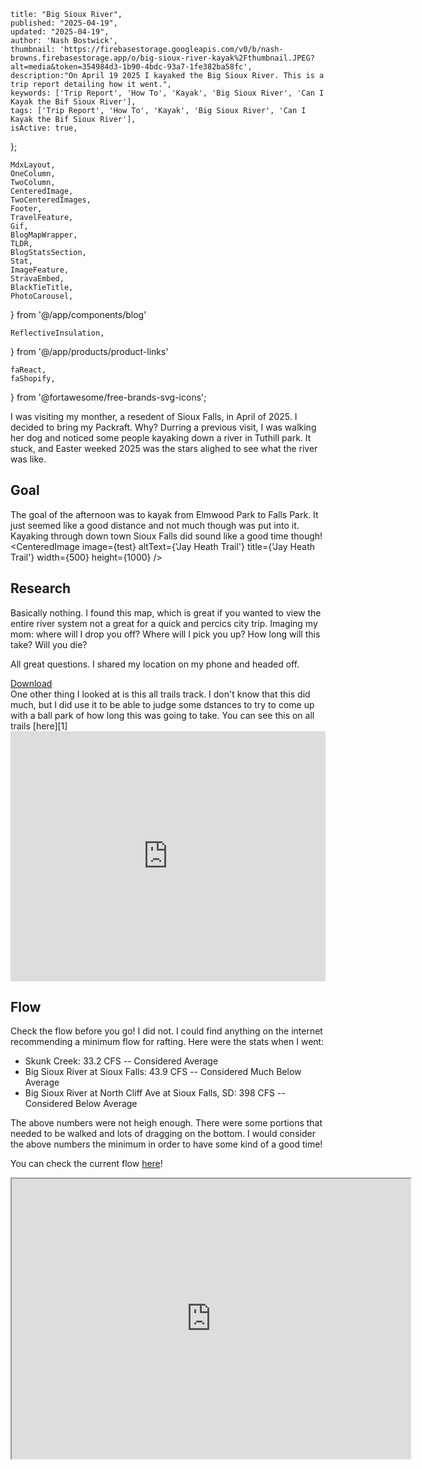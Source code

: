 
    title: "Big Sioux River",
    published: "2025-04-19",
    updated: "2025-04-19",
    author: 'Nash Bostwick',
    thumbnail: 'https://firebasestorage.googleapis.com/v0/b/nash-browns.firebasestorage.app/o/big-sioux-river-kayak%2Fthumbnail.JPEG?alt=media&token=354984d3-1b90-4bdc-93a7-1fe382ba58fc',
    description:"On April 19 2025 I kayaked the Big Sioux River. This is a trip report detailing how it went.",
    keywords: ['Trip Report', 'How To', 'Kayak', 'Big Sioux River', 'Can I Kayak the Bif Sioux River'],
    tags: ['Trip Report', 'How To', 'Kayak', 'Big Sioux River', 'Can I Kayak the Bif Sioux River'],
    isActive: true,
};


    MdxLayout,
    OneColumn,
    TwoColumn,
    CenteredImage, 
    TwoCenteredImages, 
    Footer, 
    TravelFeature, 
    Gif, 
    BlogMapWrapper,
    TLDR,
    BlogStatsSection,
    Stat,
    ImageFeature,
    StravaEmbed,
    BlackTieTitle,
    PhotoCarousel,
} from '@/app/components/blog'

    ReflectiveInsulation,
} from '@/app/products/product-links'

    faReact,
    faShopify,
} from '@fortawesome/free-brands-svg-icons';


<ImageFeature
    title='Big Sioux River Kayak'
    image={featureImage}
/>

<MdxLayout>

I was visiting my monther, a resedent of Sioux Falls, in April of 2025. I decided to bring my Packraft. Why? Durring a previous visit, I was walking her dog and noticed some people kayaking down a river in Tuthill park. It stuck, and Easter weeked 2025 was the stars alighed to see what the river was like.

## Goal
The goal of the afternoon was to kayak from Elmwood Park to Falls Park. It just seemed like a good distance and not much though was put into it. Kayaking through down town Sioux Falls did sound like a good time though!
<CenteredImage image={test} altText={'Jay Heath Trail'} title={'Jay Heath Trail'} width={500} height={1000} />


## Research
<TwoColumn>
<div>
Basically nothing. I found this map, which is great if you wanted to view the entire river system not a great for a quick and percics city trip. Imaging my mom: 
where will I drop you off? 
Where will I pick you up?
How long will this take?
Will you die?

All great questions. I shared my location on my phone and headed off.
</div>

<div className="flex flex-col justify-center items-center w-full">
<CenteredImage image={map} altText={'Jay Heath Trail'} title={'Jay Heath Trail'} width={500} height={1000} />
<a href="/blog/big-sioux-river-kayak/JayHeathTrail_85x11.pdf" download className="btn btn-ghost">Download</a>
</div>

</TwoColumn>

<TwoColumn>
One other thing I looked at is this all trails track. I don't know that this did much, but I did use it to be able to judge some dstances to try to come up with a ball park of how long this was going to take. You can see this on all trails [here][1]

<iframe class="alltrails" src="https://www.alltrails.com/widget/trail/us/south-dakota/big-sioux-river-kayaking-route-ward-to-brandon?elevationDiagram=false" width="100%" height="400" frameborder="0" scrolling="no" marginheight="0" marginwidth="0" title="AllTrails: Trail Guides and Maps for Hiking, Camping, and Running"></iframe>
</TwoColumn>

## Flow
Check the flow before you go! I did not. I could find anything on the internet recommending a minimum flow for rafting. Here were the stats when I went:

* Skunk Creek: 33.2 CFS                                           -- Considered Average
* Big Sioux River at Sioux Falls: 43.9 CFS                        -- Considered Much Below Average
* Big Sioux River at North Cliff Ave at Sioux Falls, SD: 398 CFS  -- Considered Below Average

The above numbers were not heigh enough. There were some portions that needed to be walked and lots of dragging on the bottom. I would consider the above numbers the minimum in order to have some kind of a good time!

You can check the current flow [here][2]!

<OneColumn>
    <iframe
      src="https://waterwatch.usgs.gov/new/index.php?mt=real&st=big+sioux+river&usst=&ushuc=&go=GO&id=wwlmap_viewer&xft=0&choose=&ssonly=1&sspopup=0&snmfb=0&mt=real&mcf=jsontile#map"
      scrolling="no"
      width="638"
      height="448"
    />
</OneColumn>






[Kansas River Hazard Information][1]


</MdxLayout>

[1]: https://www.alltrails.com/trail/us/south-dakota/big-sioux-river-kayaking-route-ward-to-brandon
[2]: https://waterwatch.usgs.gov/new/index.php?mt=real&st=big+sioux+river&usst=&ushuc=&go=GO&id=wwlmap_viewer

